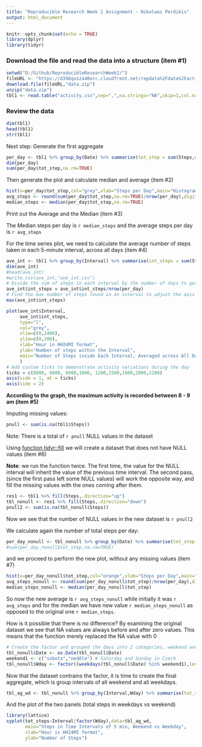```yaml
---
title: "Reproducible Research Week 2 Assignment - Nikolaos Perdikis"
output: html_document
---
```


```r
knitr::opts_chunk$set(echo = TRUE)
library(dplyr)
library(tidyr)
```

### Download the file and read the data into a structure (item #1)

```r
setwd("D:/Github/ReproducibleResearchWeek2/")
fileURL <- "https://d396qusza40orc.cloudfront.net/repdata%2Fdata%2Factivity.zip"
download.file(fileURL,"data.zip")
unzip("data.zip")
tbl1 <- read.table("activity.csv",sep=",",na.strings="NA",skip=1,col.names=c("Steps","Date","Interval"))
```

### Review the data

```r
dim(tbl1)
head(tbl1)
str(tbl1)
```

Next step: Generate the first aggregate

```r
per_day <- tbl1 %>% group_by(Date) %>% summarise(tot_step = sum(Steps,na.rm=TRUE))
dim(per_day)
sum(per_day$tot_step,na.rm=TRUE)
```


Then generate the plot and calculate median and average (item #2)
```r
hist(x=per_day$tot_step,col="grey",xlab="Steps per Day",main="Histogram of Steps per Day")
avg_steps <- round(sum(per_day$tot_step,na.rm=TRUE)/nrow(per_day),digits=0)
median_steps <- median(per_day$tot_step,na.rm=TRUE)
```
Print out the Average and the Median (item #3)

The Median steps per day is `r median_steps` and the average steps per day is `r avg_steps`

For the time series plot, we need to calculate the average number of steps taken in each 5-minute interval, across all days (item #4)

```r

ave_int <- tbl1 %>% group_by(Interval) %>% summarise(int_steps = sum(Steps,na.rm=TRUE))
dim(ave_int)
#head(ave_int)
#write.csv(ave_int,"ave_int.csv")
# Divide the sum of steps in each interval by the number of days to get the average
ave_int$int_steps = ave_int$int_steps/nrow(per_day)
# Find the max number of steps found in an interval to adjust the axis of the plot
max(ave_int$int_steps)

plot(ave_int$Interval,
     ave_int$int_steps,
     type="l",
     col="grey",
     xlim=c(0,2400),
     ylim=c(0,200),
     xlab="Hour in HH24MI format",
     ylab="Number of steps within the Interval",
     main="Number of Steps inside Each Interval, Averaged across All Days"
     )
# Add custom ticks to demonstrate activity variations during the day
ticks = c(0000, 0800, 0900,1000, 1200,1500,1800,2000,2200)
axis(side = 1, at = ticks)
axis(side = 2)
```

**According to the graph, the maximum activity is recorded between 8 - 9 am (item #5)**

Imputing missing values:
```r
pnull <- sum(is.na(tbl1$Steps))
```

Note: There is a total of `r pnull` NULL values in the dataset

Using [function tidyr::fill](https://tidyr.tidyverse.org/reference/fill.html) we will create a dataset that does not have NULL values (item #6)  

**Note**: we run the function twice. The first time, the value for the NULL interval will inherit the value   of the previous time interval. The second pass, (since the first pass left some NULL values) will work the opposite way, and fill the missing values with the ones coming after them.

```r
res1 <- tbl1 %>% fill(Steps,.direction="up")
tbl_nonull <- res1 %>% fill(Steps,.direction="down")
pnull2 <- sum(is.na(tbl_nonull$Steps))
```

Now we see that the number of NULL values in the new dataset is `r pnull2`

We calculate again the number of total steps per day:

```r
per_day_nonull <- tbl_nonull %>% group_by(Date) %>% summarise(tot_step = sum(Steps))
#sum(per_day_nonull$tot_step,na.rm=TRUE)
```

and we proceed to perform the new plot, without any missing values (item #7) 

```r
hist(x=per_day_nonull$tot_step,col="orange",xlab="Steps per Day",main="Histogram of Steps per Day (no NA values)")
avg_steps_nonull <- round(sum(per_day_nonull$tot_step)/nrow(per_day),digits=0)
median_steps_nonull <- median(per_day_nonull$tot_step)
```

So now the new average is `r avg_steps_nonull` while initially it was `r avg_steps` and for the median we have new value `r median_steps_nonull` as opposed to the original one `r median_steps`. 

How is it possible that there is no difference? By examining the original dataset we see that NA values are always before and after zero values. This means that the function merely replaced the NA value with 0

```r
# Create the factor and grouped the days into 2 categories, weekend and weekday
tbl_nonull$Date <- as.Date(tbl_nonull$Date)
weekend1 <- c("sobota","neděle") # Saturday and Sunday in Czech
tbl_nonull$Wday <- factor((weekdays(tbl_nonull$Date) %in% weekend1),levels=c(TRUE,FALSE),labels=c("weekend","weekday"))
```

Now that the dataset contrains the factor, it is time to create the final aggregate, which is group intervals of all weekend and all weekdays.

```r
tbl_ag_wd <- tbl_nonull %>% group_by(Interval,Wday) %>% summarise(tot_steps = sum(Steps))

```
And the plot of the two panels (total steps in weekdays vs weekend)

```r
library(lattice)
xyplot(tot_steps~Interval|factor(Wday),data=tbl_ag_wd,
       main="Steps in Time Intervals of 5 min, Weekend vs Weekday",
       xlab="Hour is HH24MI format",
       ylab="Number of Steps")    
```